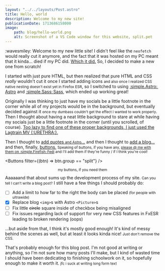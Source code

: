 ```yaml
---
layout: "../../layouts/Post.astro"
title: Hello, world
description: Welcome to my new site!
publicationDate: 1713686158000
image:
    path: blog/hello-world.png
    alt: Screenshot of a VS Code window for this website, split.pet
---
```


:wavesmiley: Welcome to my new little site! I didn't feel like the `neofetch` would really cut it anymore, and the fact that it was hosted on my PC meant that it kinda... died if my PC did. [Which it did.](https://github.com/nbitzz/status/issues/686) So, I decided to make a new one from scratch!

I started with just pure HTML, but then realized that pure HTML and CSS *really* wouldn't cut it once I started adding icons <small>and also once I realized CSS native nesting doesn't exist yet in Firefox ESR</small>, so I switched to using [:simple.Astro:&thinsp;Astro](https://astro.build) and [:simple.Sass:&thinsp;Sass](https://sass-lang.com), which ended up working great! 

Originally I was thinking to just have my socials be a little footnote in the corner while all of my projects would be in the background, but eventually decided against it <small>once my dumbass couldn't get the effect I wanted to work properly</small>. Then I thought about having a neat little background to stare at while having my socials just be a little footnote in the corner (until you scrolled, of course). [Too lazy to find one of these proper backgrounds, I just used the Lagtrain MV (:URETHRA:).](https://5320c414.splitsnewnewwebsite.pages.dev)

Then I thought to [add quotes <small>and Astro</small>...](https://77c727ca.splitsnewnewwebsite.pages.dev/#quotes) and then I thought to [add a blog...](https://3b2aa096.splitsnewnewwebsite.pages.dev/blog) and then, finally, [buttons.](https://65f271c7.splitsnewnewwebsite.pages.dev/#buttons) <small>Speaking of buttons, if you have any, <a href="https://coolviruses.download/@split">please @ me with them on :simple.Firefish:&thinsp;Fedi</a> and I'll add them if they're funny / if I think you're cool!</small>

<Buttons filter={(btn) => btn.group == "split"} />
<p style="text-align: center; margin: 0.25em 0 -0.25em 0;">
    <small>my buttons, if you need them</small>
</p>

Aaaaaand that about sums up the development process of my site. <small>Can you tell I can't write a blog post?</small> I still have a few things I should probably do:

- [ ] Add a limit to how far to the right the body can be placed <small>(for people with ultrawide)</small>
- [X] Replace blog `<img>`s with Astro `<Picture>`s
- [ ] Fix little ~~circle~~ square inside of checkbox being misaligned
- [ ] Fix issues regarding lack of support for very new CSS features in FxESR leading to broken rendering (oops)

...but aside from that, I think it's mostly good enough! It's kind of messy behind the scenes as well, but at least it looks kinda nice! <small>Just don't remove the CSS.</small> 

That's probably enough for this blog post. I'm not good at writing or anything, so I'm not sure how many posts I'll make, but I kind of wasted time I should have been dedicating to finishing schoolwork on it, so hopefully enough to make it worth it. <small>jfc i suck at writing long form text</small>

<TiltController />